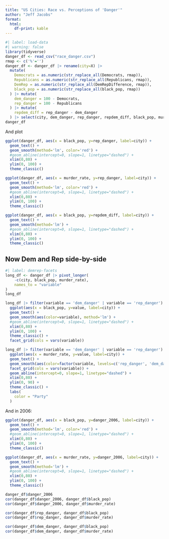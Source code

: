 ```yaml
---
title: "US Cities: Race vs. Perceptions of 'Danger'"
author: "Jeff Jacobs"
format:
  html:
    df-print: kable
---
```


```r
#| label: load-data
#| warning: false
library(tidyverse)
danger_df <- read_csv("race_danger.csv")
rmap <- c('%'='')
danger_df <- danger_df |> rename(city=X) |>
  mutate(
    Democrats = as.numeric(str_replace_all(Democrats, rmap)),
    Republicans = as.numeric(str_replace_all(Republicans, rmap)),
    DemRep = as.numeric(str_replace_all(DemRepDifference, rmap)),
    black_pop = as.numeric(str_replace_all(black_pop, rmap))
  ) |> mutate(
    dem_danger = 100 - Democrats,
    rep_danger = 100 - Republicans
  ) |> mutate(
    repdem_diff = rep_danger - dem_danger
  ) |> select(city, dem_danger, rep_danger, repdem_diff, black_pop, murder_rate, danger_2006)
danger_df
```

And plot

```r
ggplot(danger_df, aes(x = black_pop, y=rep_danger, label=city)) +
  geom_text() +
  geom_smooth(method='lm', color='red') +
  #geom_abline(intercept=0, slope=1, linetype="dashed") +
  xlim(0,80) +
  ylim(0, 100) +
  theme_classic()
```

```r
ggplot(danger_df, aes(x = murder_rate, y=rep_danger, label=city)) +
  geom_text() +
  geom_smooth(method='lm', color='red') +
  #geom_abline(intercept=0, slope=1, linetype="dashed") +
  xlim(0,80) +
  ylim(0, 100) +
  theme_classic()
```

```r
ggplot(danger_df, aes(x = black_pop, y=repdem_diff, label=city)) +
  geom_text() +
  geom_smooth(method='lm') +
  #geom_abline(intercept=0, slope=1, linetype="dashed") +
  xlim(0,80) +
  ylim(0, 100) +
  theme_classic()
```

## Now Dem and Rep side-by-side

```r
#| label: demrep-facets
long_df <- danger_df |> pivot_longer(
    -c(city, black_pop, murder_rate),
    names_to = "variable"
)
long_df
```

```r
long_df |> filter(variable == 'dem_danger' | variable == 'rep_danger') |>
  ggplot(aes(x = black_pop, y=value, label=city)) +
  geom_text() +
  geom_smooth(aes(color=variable), method='lm') +
  #geom_abline(intercept=0, slope=1, linetype="dashed") +
  xlim(0,80) +
  ylim(0, 100) +
  theme_classic() +
  facet_grid(cols = vars(variable))
```

```r
long_df |> filter(variable == 'dem_danger' | variable == 'rep_danger') |>
  ggplot(aes(x = murder_rate, y=value, label=city)) +
  geom_text() +
  geom_smooth(aes(color=factor(variable, levels=c('rep_danger', 'dem_danger'))), method='lm') +
  facet_grid(cols = vars(variable)) +
  geom_abline(intercept=0, slope=1, linetype="dashed") +
  xlim(0,80) +
  ylim(0, 90) +
  theme_classic() +
  labs(
    color = "Party"
  )
```

And in 2006:

```r
ggplot(danger_df, aes(x = black_pop, y=danger_2006, label=city)) +
  geom_text() +
  geom_smooth(method='lm', color='red') +
  #geom_abline(intercept=0, slope=1, linetype="dashed") +
  xlim(0,80) +
  ylim(0, 100) +
  theme_classic()
```

```r
ggplot(danger_df, aes(x = murder_rate, y=danger_2006, label=city)) +
  geom_text() +
  geom_smooth(method='lm') +
  #geom_abline(intercept=0, slope=1, linetype="dashed") +
  xlim(0,80) +
  ylim(0, 100) +
  theme_classic()
```

```r
danger_df$danger_2006
cor(danger_df$danger_2006, danger_df$black_pop)
cor(danger_df$danger_2006, danger_df$murder_rate)
```

```r
cor(danger_df$rep_danger, danger_df$black_pop)
cor(danger_df$rep_danger, danger_df$murder_rate)
```

```r
cor(danger_df$dem_danger, danger_df$black_pop)
cor(danger_df$dem_danger, danger_df$murder_rate)
```